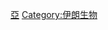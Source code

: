 {{Catnav|頁面分類|各種主題的頁面分類|按國家分類|各國生物|伊朗生物}}
{{Catnav|頁面分類|各種主題的頁面分類|按國家分類|各國生物|各國植物}}
{{Commons category|Flora of Iran}}

[[Category:各國植物|亞]]
[[Category:伊朗生物|Category:伊朗生物]]